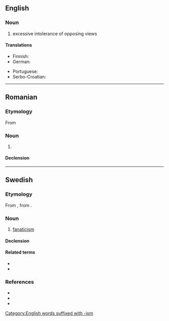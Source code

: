 ==English==

===Noun===
{{en-noun|-}}

# {{lb|en|archaic}} excessive intolerance of opposing views
#:{{syn|en|fanaticism}}

====Translations====
{{trans-top|excessive intolerance of opposing views}}
* Finnish: {{t+|fi|fanatismi}}
* German: {{t+|de|Fanatismus|m}}
{{trans-mid}}
* Portuguese: {{t+|pt|fanatismo|m}}
* Serbo-Croatian: {{t+|sh|fanatizam|m}}
{{trans-bottom}}

[[Category:English words suffixed with -ism]]

----

==Romanian==

===Etymology===
From {{bor|ro|fr|fanatisme}}

===Noun===
{{ro-noun|n|-}}

# {{l|en|fanaticism}}

====Declension====
{{ro-noun-n|n=sg}}

----

==Swedish==

===Etymology===
From {{bor|sv|fr|fanatisme}}, from {{der|sv|fr|fanatique}}.

===Noun===
{{sv-noun|c}}

# [[fanaticism]]

====Declension====
{{sv-noun-unc-irreg-c|2=fanatismen}}

====Related terms====
* {{l|sv|fanatiker}}
* {{l|sv|fanatisk}}

===References===
* {{R:svenska.se|saol}}
* {{R:svenska.se|so}}
* {{R:svenska.se|saob}}